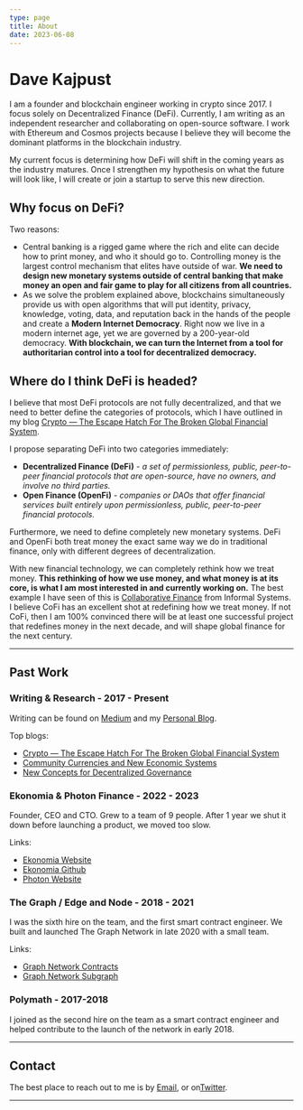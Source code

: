 ```yaml
---
type: page
title: About
date: 2023-06-08
---
```


# Dave Kajpust

I am a founder and blockchain engineer working in crypto since 2017. I focus solely on Decentralized Finance (DeFi). Currently, I am writing as an independent researcher and collaborating on open-source software. I work with Ethereum and Cosmos projects because I believe they will become the dominant platforms in the blockchain industry.

My current focus is determining how DeFi will shift in the coming years as the industry matures. Once I strengthen my hypothesis on what the future will look like, I will create or join a startup to serve this new direction.

## Why focus on DeFi?

Two reasons:

- Central banking is a rigged game where the rich and elite can decide how to print money, and who it should go to. Controlling money is the largest control mechanism that elites have outside of war. **We need to design new monetary systems outside of central banking that make money an open and fair game to play for all citizens from all countries.**
- As we solve the problem explained above, blockchains simultaneously provide us with open algorithms that will put identity, privacy, knowledge, voting, data, and reputation back in the hands of the people and create a **Modern Internet Democracy**. Right now we live in a modern internet age, yet we are governed by a 200-year-old democracy. **With blockchain, we can turn the Internet from a tool for authoritarian control into a tool for decentralized democracy.**

## Where do I think DeFi is headed?

I believe that most DeFi protocols are not fully decentralized, and that we need to better define the categories of protocols, which I have outlined in my blog [Crypto — The Escape Hatch For The Broken Global Financial System](https://medium.com/@davekaj/crypto-the-escape-hatch-for-the-global-financial-system-ef544b42ff52).

I propose separating DeFi into two categories immediately:

- **Decentralized Finance (DeFi)** - _a set of permissionless, public, peer-to-peer financial protocols that are open-source, have no owners, and involve no third parties._
- **Open Finance (OpenFi)** - _companies or DAOs that offer financial services built entirely upon permissionless, public, peer-to-peer financial protocols._

Furthermore, we need to define completely new monetary systems. DeFi and OpenFi both treat money the exact same way we do in traditional finance, only with different degrees of decentralization.

With new financial technology, we can completely rethink how we treat money. **This rethinking of how we use money, and what money is at its core, is what I am most interested in and currently working on.** The best example I have seen of this is [Collaborative Finance](https://cofi.informal.systems/about) from Informal Systems. I believe CoFi has an excellent shot at redefining how we treat money. If not CoFi, then I am 100% convinced there will be at least one successful project that redefines money in the next decade, and will shape global finance for the next century.

---

## Past Work

### Writing & Research - 2017 - Present

Writing can be found on [Medium](https://medium.com/@davekaj) and my [Personal Blog](https://www.davekajpust.com/posts).

Top blogs:

- [Crypto — The Escape Hatch For The Broken Global Financial System](https://medium.com/@davekaj/crypto-the-escape-hatch-for-the-global-financial-system-ef544b42ff52)
- [Community Currencies and New Economic Systems](https://www.davekajpust.com/posts/community-currencies)
- [New Concepts for Decentralized Governance](https://medium.com/photonfinance/decentralized-governance-principles-and-new-designs-464ee17f2256)

### Ekonomia & Photon Finance - 2022 - 2023

Founder, CEO and CTO. Grew to a team of 9 people. After 1 year we shut it down before launching a product, we moved too slow.

Links:

- [Ekonomia Website](https://ekonomia.tech)
- [Ekonomia Github](https://github.com/ekonomia-tech)
- [Photon Website](https://photon.finance)

### The Graph / Edge and Node - 2018 - 2021

I was the sixth hire on the team, and the first smart contract engineer. We built and launched The Graph Network in late 2020 with a small team.

Links:

- [Graph Network Contracts](https://github.com/graphprotocol/contracts)
- [Graph Network Subgraph](https://github.com/graphprotocol/graph-network-subgraph)

### Polymath - 2017-2018

I joined as the second hire on the team as a smart contract engineer and helped contribute to the launch of the network in early 2018.

---

## Contact

The best place to reach out to me is by <a href="mailto:dave@ekonomia.tech">Email</a>, or on<a href="https://twitter.com/davekaj">Twitter</a>.

---
